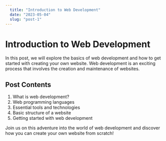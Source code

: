 ```yaml
---
  title: "Introduction to Web Development"
  date: "2023-05-04"
  slug: "post-1"
---
```


# Introduction to Web Development

In this post, we will explore the basics of web development and how to get started with creating your own website. Web development is an exciting process that involves the creation and maintenance of websites.

## Post Contents

1. What is web development?
2. Web programming languages
3. Essential tools and technologies
4. Basic structure of a website
5. Getting started with web development

Join us on this adventure into the world of web development and discover how you can create your own website from scratch!
